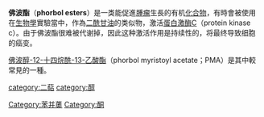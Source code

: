 {{Chembox
|   Name = Phorbol
|   ImageFile = Phorbol.png
<!-- | ImageSize = 250px -->
|   ImageName = Phorbol
|   IUPACName = 1,1a,1b,4,4a,7a,7b,8,9,9a-decahydro-<br />4a,7b,9,9a-tetrahydroxy-3-<br />(hydroxymethyl)-1,1,6,8-tetramethyl-5H-<br />cyclopropa[3,4]benz[1,2-e]azulen-5-one
| Section1 = {{Chembox Identifiers
| CASNo = 17673-25-5
| CASNo_Ref = {{cascite|changed|??}}
|    SMILES  =  OCC1=C[C@]([C@@](C(C)4C)([H])<br />[C@]4(O)[C@H](O)[C@H]2C)([H])<br />[C@]2(O)[C@@](C=C(C)C3=O)<br />([H])[C@@]3(O)C1
}}
| Section2 = {{Chembox Properties
|   Formula = C<sub>20</sub>H<sub>28</sub>O<sub>6</sub>
|   MolarMass = 364.44 
|   MeltingPt = 250-251 °C
  }}
}}
'''佛波酯'''（'''phorbol esters'''）是一类能促進[[腫瘤|腫瘤]]生長的有机[[化合物|化合物]]，有時會被使用在[[生物學|生物學]]實驗當中，作為[[二酰甘油|二酰甘油]]的类似物，激活[[蛋白激酶|蛋白激酶]]C（protein kinase c）。由于佛波酯很难被代谢掉，因此这种激活作用是持续性的，将最终导致细胞的癌变。

[[佛波醇-12-十四烷酰-13-乙酸酯|佛波醇-12-十四烷酰-13-乙酸酯]]（phorbol myristoyl acetate；PMA）是其中較常見的一種。

[[category:二萜|category:二萜]]
[[category:醇|category:醇]]
[[Category:苯并薁|Category:苯并薁]]
[[Category:酮|Category:酮]]